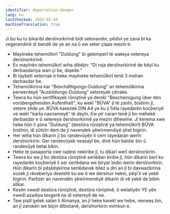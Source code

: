 ```yaml
---
identifier: deportation-danger
lang: ku
lastChecked: 2025-05-30
machineTranslation: true
---
```


Ji bo ku tu bikaribî dersînorkirinê bidî sekinandin, pêdivî ye zana bî ka vegerandinê di bendê de ye an na û ew xeter çiqas mezin e:

* Mayîneke tehemûlkirî "Duldung" bi gelemperî tê wateya xetereya dersînorkirinê.
* Ev mayînên tehemûlkirî wiha dibêjin: "Di roja dersînorkirinê de bêyî ku derbasdariya wan çi be, diqede."
* Bi taybetî xeternak e heke mayîneke tehemûlkirî tenê 3 mehan derbasdar be.
* Tehemûlkirina kar "Beschäftigungs-Duldung" an tehemûlkirina perwerdeyê "Ausbildungs-Duldung" xetereyek çênake.
* Tewra ku hûn sertîfîkayek rûniştinê ya demkî "Bescheinigung über den vorübergehenden Aufenthalt", ku wekî "BÜVA" jî tê zanîn, bistînin jî, xetere zêde ye. BÜVA kaxezek DIN A4 ye ku ji hêla rayedarên koçberiyê ve wekî "karta nasnameyê" tê dayîn. Ew pir caran tenê ji bo mehekê derbasdar e û xetereya dersînorkirinê ya mezin dihewîne. Ji kerema xwe heke hûn li şûna "Duldung" (destûra rûniştinê ya tehemûlkirî) BÜVA bistînin, di zûtirîn dem de ji navendek şêwirmendiyê şîret bigirin.
* Her wiha hûn dikarin ji bo randevûyên li cem rayedaran werin dersînorkirin. Ger randevûyek neasayî be, divê hûn baldar bin û randevûyê betal bikin.
* Heke te pasaporta xwe radest nekiribe jî, tu dikarî werî dersînorkirin.
* Tewra ku we ji bo destûra rûniştinê serlêdan kiribe jî, hûn dikarin berî ku rayedarên koçberiyê li ser serlêdana we biryar bidin werin dersînorkirin. Hûn dikarin bi pêşkêşkirina serlêdanek bilez a din an jî bi daxwazkirina sozek ji rêveberiya dewletê ku ew ê we dersînor nekin, pêşî li vê yekê bigirin. Parêzer an navendên şêwirmendiyê dikarin di vê yekê de bibin alîkar.
* Kesên xwedî destûra rûniştinê, destûra rûniştinê, û welatiyên YE yên xwedî azadiya tevgerê ne di xetereyê de ne.
* Tew piştî gelek salan li Almanya, an jî heke karekî we hebe, nexweş bin, an jî zarokên we biçin dibistanê, dersînorkirin mimkun e.

<Block identifier="get-legal-advice" />
